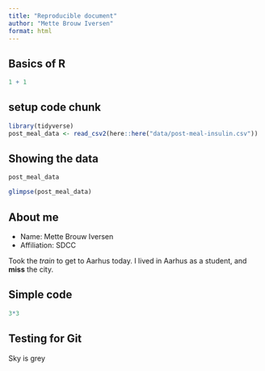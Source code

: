 ```yaml
---
title: "Reproducible document"
author: "Mette Brouw Iversen"
format: html
---
```


## Basics of R

```r
1 + 1
```

## setup code chunk

```r
library(tidyverse)
post_meal_data <- read_csv2(here::here("data/post-meal-insulin.csv")) 
```

## Showing the data

```r
post_meal_data
```

```r
glimpse(post_meal_data)
```



## About me

- Name: Mette Brouw Iversen
- Affiliation: SDCC

Took the *train* to get to Aarhus today. I lived in Aarhus as a student, and **miss** the city.

## Simple code

```r
3*3
```

## Testing for Git

Sky is grey 
